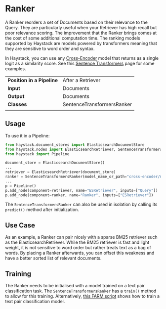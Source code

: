 # Ranker

A Ranker reorders a set of Documents based on their relevance to the Query.
They are particularly useful when your Retriever has high recall but poor relevance scoring.
The improvement that the Ranker brings comes at the cost of some additional computation time.
The ranking models supported by Haystack are
models powered by transformers meaning that they are sensitive to word order and syntax.

In Haystack, you can use any [Cross-Encoder](https://huggingface.co/cross-encoder) model that returns as a single logit
as a similarity score.
See this [Sentence Transformers](https://www.sbert.net/docs/pretrained-models/ce-msmarco.html#usage-with-transformers) page for some examples.

|||
|-------------|-----------------------------------------------------------------------------------------------------------------------------------------------------------------------------|
|__Position in a Pipeline__| After a Retriever |
|__Input__       | Documents                                                                                                                                                                  |
|__Output__      | Documents                                                                                                             |
|__Classes__     | SentenceTransformersRanker                                                                                                          |
|||

## Usage

To use it in a Pipeline:

```python
from haystack.document_stores import ElasticsearchDocumentStore
from haystack.nodes import ElasticsearchRetriever, SentenceTransformersRanker
from haystack import Pipeline

document_store = ElasticsearchDocumentStore()
...
retriever = ElasticsearchRetriever(document_store)
ranker = SentenceTransformersRanker(model_name_or_path="cross-encoder/ms-marco-MiniLM-L-12-v2")
...
p = Pipeline()
p.add_node(component=retriever, name="ESRetriever", inputs=["Query"])
p.add_node(component=ranker, name="Ranker", inputs=["ESRetriever"])
```

The `SentenceTransformersRanker` can also be used in isolation by calling its `predict()` method after initialization.

## Use Case

As an example, a Ranker can pair nicely with a sparse BM25 retriever such as the ElasticsearchRetriever.
While the BM25 retriever is fast and light weight, it is not sensitive to word order but rather treats text as a bag of words.
By placing a Ranker afterwards, you can offset this weakness and have a better sorted list of relevant documents.

## Training

The Ranker needs to be initialised with a model trained on a text pair classification task.
The `SentenceTransformersRanker` has a `train()` method to allow for this training.
Alternatively, [this FARM script](https://github.com/deepset-ai/FARM/blob/master/examples/text_pair_classification.py) shows how to train a text pair classification model.
